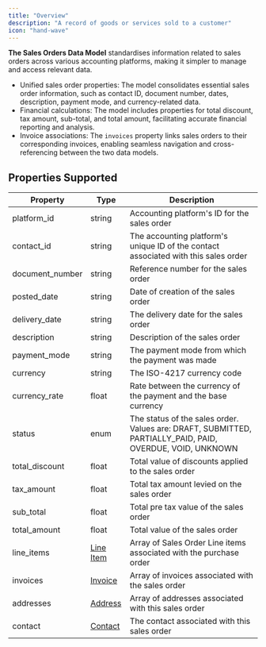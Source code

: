 ```yaml
---
title: "Overview"
description: "A record of goods or services sold to a customer"
icon: "hand-wave"
---
```


**The Sales Orders Data Model** standardises information related to sales orders across various accounting platforms, making it simpler to manage and access relevant data. 

* Unified sales order properties: The model consolidates essential sales order information, such as contact ID, document number, dates, description, payment mode, and currency-related data.
* Financial calculations: The model includes properties for total discount, tax amount, sub-total, and total amount, facilitating accurate financial reporting and analysis.
* Invoice associations: The `invoices` property links sales orders to their corresponding invoices, enabling seamless navigation and cross-referencing between the two data models.

  
## Properties Supported

| Property         | Type                          | Description                                                                                                |
| ---------------- | ----------------------------- | ---------------------------------------------------------------------------------------------------------- |
| platform\_id     | string                        | Accounting platform's ID for the sales order                                                               |
| contact\_id      | string                        | The accounting platform's unique ID of the contact associated with this sales order                        |
| document\_number | string                        | Reference number for the sales order                                                                       |
| posted\_date     | string                        | Date of creation of the sales order                                                                        |
| delivery\_date   | string                        | The delivery date for the sales order                                                                      |
| description      | string                        | Description of the sales order                                                                             |
| payment\_mode    | string                        | The payment mode from which the payment was made                                                           |
| currency         | string                        | The ISO-4217 currency code                                                                                 |
| currency\_rate   | float                         | Rate between the currency of the payment and the base currency                                             |
| status           | enum                          | The status of the sales order. Values are: DRAFT, SUBMITTED, PARTIALLY\_PAID, PAID, OVERDUE, VOID, UNKNOWN |
| total\_discount  | float                         | Total value of discounts applied to the sales order                                                        |
| tax\_amount      | float                         | Total tax amount levied on the sales order                                                                 |
| sub\_total       | float                         | Total pre tax value of the sales order                                                                     |
| total\_amount    | float                         | Total value of the sales order                                                                             |
| line\_items      | [Line Item](/docs/line-items) | Array of Sales Order Line items associated with the purchase order                                         |
| invoices         | [Invoice](/docs/invoices)     | Array of invoices associated with the sales order                                                          |
| addresses        | [Address](/docs/address)      | Array of addresses associated with this sales order                                                        |
| contact          | [Contact](/docs/contacts)     | The contact associated with this sales order                                                               |